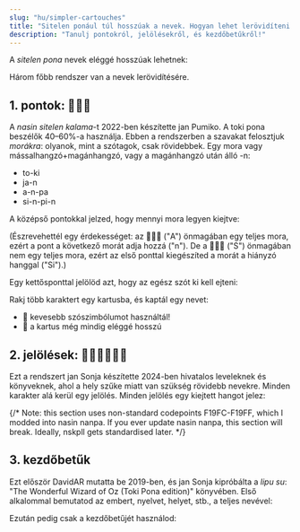 ```yaml
---
slug: "hu/simpler-cartouches"
title: "Sitelen ponául túl hosszúak a nevek. Hogyan lehet lerövidíteni őket?"
description: "Tanulj pontokról, jelölésekről, és kezdőbetűkről!"
---
```



A _sitelen pona_ nevek eléggé hosszúak lehetnek:

<List>
  <Sentence sl="lipu Wikipesija" m="Wikipédia" />
  <Sentence sl="ma Antasika" m="Antarktika" />
  <Sentence sl="ma Kolonpija" m="Kolumbia" />
</List>

Három főbb rendszer van a nevek lerövidítésére.

## 1. pontok: 󱤿󱥠󱤕

A _nasin sitelen kalama_-t 2022-ben készítette jan Pumiko. A toki pona beszélők 40–60%-a használja. Ebben a rendszerben a szavakat felosztjuk _morákra_: olyanok, mint a szótagok, csak rövidebbek. Egy mora vagy mássalhangzó+magánhangzó, vagy a magánhangzó után álló -n:

- to-ki
- ja-n
- a-n-pa
- si-n-pi-n

A középső pontokkal jelzed, hogy mennyi mora legyen kiejtve:

<List>
  <Word sp="󱦐󱤅󱦑" sl="A" />
  <Word sp="󱦐󱤅󱦜󱦑" sl="An" />
  <Word sp="󱦐󱤅󱦜󱦜󱦑" sl="Anpa" />
  <Word sp="󱦐󱥟󱦑" sl="S" />
  <Word sp="󱦐󱥟󱦜󱦑" sl="Si" />
  <Word sp="󱦐󱥟󱦜󱦜󱦑" sl="Sin" />
  <Word sp="󱦐󱥟󱦜󱦜󱦜󱦑" sl="Sinpi" />
  <Word sp="󱦐󱥟󱦜󱦜󱦜󱦜󱦑" sl="Sinpin" />
</List>

(Észrevehettél egy érdekességet: az **󱦐󱤅󱦑** ("A") önmagában egy teljes mora, ezért a pont a következő morát adja hozzá ("n"). De a **󱦐󱥟󱦑** ("S") önmagában nem egy teljes mora, ezért az első ponttal kiegészíted a morát a hiányzó hanggal ("Si").)

Egy kettősponttal jelölöd azt, hogy az egész szót ki kell ejteni:

<List>
  <Word sp="󱦐󱤅󱦝󱦑" sl="Anpa" />
  <Word sp="󱦐󱥟󱦝󱦑" sl="Sinpin" />
</List>

Rakj több karaktert egy kartusba, és kaptál egy nevet:

<List>
  <Sentence sp="󱤰󱦐󱥡󱦜󱤿󱤜󱦜󱦑" sl="ma Sonko" />
  <Sentence sp="󱤰󱦐󱤅󱦜󱥩󱦜󱥜󱦜󱤔󱦜󱦑" sl="ma Antasika" />
  <Sentence sp="󱤰󱦐󱤜󱦝󱤬󱦝󱥍󱦝󱤑󱦜󱦑" sl="ma Kolonpija" />
</List>

* 🎉 kevesebb szószimbólumot használtál!
* 🙁 a kartus még mindig eléggé hosszú

## 2. jelölések: 󱤿󱥠󱤕󱥍󱤩󱤨

Ezt a rendszert jan Sonja készítette 2024-ben hivatalos leveleknek és könyveknek, ahol a hely szűke miatt van szükség rövidebb nevekre. Minden karakter alá kerül egy jelölés. Minden jelölés egy kiejtett hangot jelez:

{/* Note: this section uses non-standard codepoints F19FC-F19FF, which I modded into nasin nanpa. If you ever update nasin nanpa, this section will break. Ideally, nskpll gets standardised later. */}

<List>
  <Sentence sp="󱤰󱦐󱥡&#xF19FE;󱤜&#xF19FD;󱦑" sl="ma Sonko" />
  <Sentence sp="󱤰󱦐󱤅&#xF19FD;󱥩&#xF19FD;󱥜&#xF19FD;󱤔&#xF19FD;󱦑" sl="ma Antasika" />
  <Sentence sp="󱤰󱦐󱤜&#xF19FD;󱤬&#xF19FE;󱥍&#xF19FD;󱤑&#xF19FD;󱦑" sl="ma Kolonpija" />
</List>

## 3. kezdőbetűk

Ezt először DavidAR mutatta be 2019-ben, és jan Sonja kipróbálta a *lipu su*: "The Wonderful Wizard of Oz (Toki Pona edition)" könyvében. Első alkalommal bemutatod az embert, nyelvet, helyet, stb., a teljes nevével:

<List>
  <Sentence sp="󱤑󱦐󱥭󱥅󱥷󱤃󱥦󱤌󱦑" sl="jan Towasi" m="Dorothy" />
</List>

Ezután pedig csak a kezdőbetűjét használod:

<List>
  <Sentence sp="󱤑󱦐󱥭󱦑" sl="jan T." m="Dorothy" />
</List>

